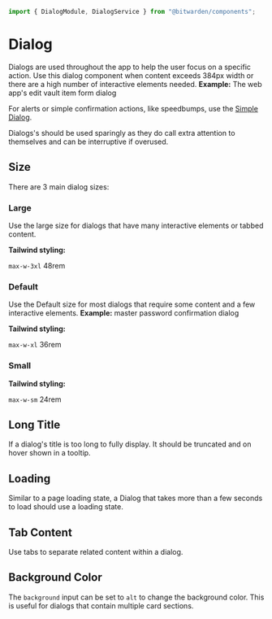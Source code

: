 

<Meta of={stories} />

```ts
import { DialogModule, DialogService } from "@bitwarden/components";
```

# Dialog

Dialogs are used throughout the app to help the user focus on a specific action. Use this dialog
component when content exceeds 384px width or there are a high number of interactive elements
needed. **Example:** The web app's edit vault item form dialog

For alerts or simple confirmation actions, like speedbumps, use the
[Simple Dialog](?path=/docs/component-library-dialogs-simple-dialog--docs).

Dialogs's should be used sparingly as they do call extra attention to themselves and can be
interruptive if overused.

<Primary />
<Controls />

## Size

There are 3 main dialog sizes:

### Large

Use the large size for dialogs that have many interactive elements or tabbed content.

**Tailwind styling:**

`max-w-3xl` 48rem

<Canvas of={stories.Large} />

### Default

Use the Default size for most dialogs that require some content and a few interactive elements.
**Example:** master password confirmation dialog

**Tailwind styling:**

`max-w-xl` 36rem

<Canvas of={stories.Default} />

### Small

**Tailwind styling:**

`max-w-sm` 24rem

<Canvas of={stories.Small} />

## Long Title

If a dialog's title is too long to fully display. It should be truncated and on hover shown in a
tooltip.

<Canvas of={stories.LongTitle} />

## Loading

Similar to a page loading state, a Dialog that takes more than a few seconds to load should use a
loading state.

<Canvas of={stories.Loading} />

## Tab Content

Use tabs to separate related content within a dialog.

<Canvas of={stories.TabContent} />

## Background Color

The `background` input can be set to `alt` to change the background color. This is useful for
dialogs that contain multiple card sections.

<Canvas of={stories.WithCards} />
